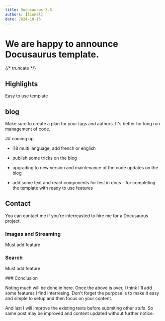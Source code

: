 ```yaml
---
title: Docusaurus 3.5
authors: [lionel]
date: 2024-10-15
---
```


# We are happy to announce **Docusaurus template**.


{/* truncate */}

## Highlights

Easy to use template

## blog

Make sure to create a plan for your tags and authors. It's better for long run management of code.

## coming up

- i18 multi language, add french or english

- publish some tricks on the blog

- upgrading to new version and maintenance of the code updates on the blog

- add some text and react components for test in docs - for completing the template with ready to use features

## Contact

You can contact me if you're interreasted to hire me for a Docusaurus project.

### Images and Streaming

Must add feature

### Search

Must add feature

### Conclusion

Noting much will be done in here. Once the above is over, I think I'll add some features I find interresing. Don't forget the purpose is to make it easy and simple to setup and then focus on your content.

And last I will improve the existing texts before submiting other stufs. So same post may be improved and content updated without further notice.